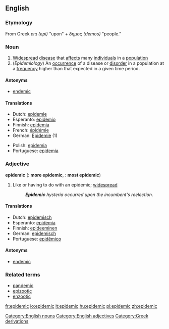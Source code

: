 ==English==

===Etymology===

From Greek <i>επι (epi)</i> "upon" + <i>δημος (demos)</i> "people."

===Noun===
{{en-noun-reg}}

# [[widespread|Widespread]] [[disease]] that [[affect]]s many [[individual]]s in a [[population]]
# (''Epidemiology'') An [[occurrence]] of a disease or [[disorder]] in a population at a [[frequency]] higher than that expected in a given time period.
====Antonyms====
*[[endemic]]

====Translations====
{{top}}
*Dutch: [[epidemie]]
*Esperanto: [[epidemio]]
*Finnish: [[epidemia]]
*French: [[épidémie]]
*German: [[Epidemie]] {{f}} (1)
{{mid}}
*Polish: [[epidemia]]
*Portuguese: [[epidemia]] {{f}}
{{bottom}}

===Adjective===
'''epidemic'''  ({{compar}}: '''more epidemic''', {{superl}}: '''most epidemic''')

# Like or having to do with an epidemic; [[widespread]]
#:'''''Epidemic''' hysteria occurred upon the incumbent's reelection.''

====Translations====
*Dutch: [[epidemisch]]
*Esperanto: [[epidemia]]
*Finnish: [[epideeminen]]
*German: [[epidemisch]]
*Portuguese: [[epidêmico]]

====Antonyms====
*[[endemic]]

===Related terms===
*[[pandemic]]
*[[epizootic]]
*[[enzootic]]

[[Category:English nouns]]
[[Category:English adjectives]]
[[Category:Greek derivations]]

[[fr:epidemic]]
[[io:epidemic]]
[[it:epidemic]]
[[hu:epidemic]]
[[pl:epidemic]]
[[zh:epidemic]]